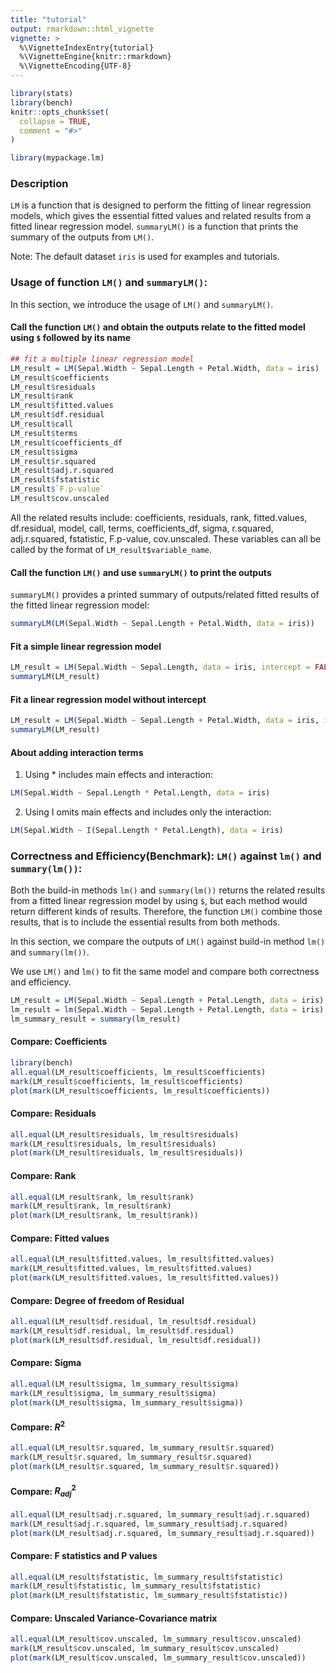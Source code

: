 ```yaml
---
title: "tutorial"
output: rmarkdown::html_vignette
vignette: >
  %\VignetteIndexEntry{tutorial}
  %\VignetteEngine{knitr::rmarkdown}
  %\VignetteEncoding{UTF-8}
---
```


```r
library(stats)
library(bench)
knitr::opts_chunk$set(
  collapse = TRUE,
  comment = "#>"
)
```

```r
library(mypackage.lm)
```


### Description

`LM` is a function that is designed to perform the fitting of linear regression models, 
which gives the essential fitted values and related results from a fitted linear regression model. 
`summaryLM()` is a function that prints the summary of the outputs from `LM()`. 

Note: The default dataset `iris` is used for examples and tutorials. 

### Usage of function `LM()` and `summaryLM()`:

In this section, we introduce the usage of `LM()` and `summaryLM()`.  

#### Call the function `LM()` and obtain the outputs relate to the fitted model using `$` followed by its name

```r
## fit a multiple linear regression model
LM_result = LM(Sepal.Width ~ Sepal.Length + Petal.Width, data = iris)
LM_result$coefficients
LM_result$residuals
LM_result$rank
LM_result$fitted.values
LM_result$df.residual
LM_result$call
LM_result$terms
LM_result$coefficients_df
LM_result$sigma
LM_result$r.squared
LM_result$adj.r.squared
LM_result$fstatistic
LM_result$`F.p-value`
LM_result$cov.unscaled
```

All the related results include: coefficients, residuals, rank, fitted.values, df.residual, model, call, terms, coefficients_df, sigma, r.squared, adj.r.squared, fstatistic, F.p-value, cov.unscaled. These variables can all be called by the format of `LM_result$variable_name`. 

#### Call the function `LM()` and use `summaryLM()` to print the outputs    

`summaryLM()` provides a printed summary of outputs/related fitted results of the fitted linear regression model:
```r
summaryLM(LM(Sepal.Width ~ Sepal.Length + Petal.Width, data = iris))
```

#### Fit a simple linear regression model
```r
LM_result = LM(Sepal.Width ~ Sepal.Length, data = iris, intercept = FALSE)
summaryLM(LM_result)
```

#### Fit a linear regression model without intercept 
```r
LM_result = LM(Sepal.Width ~ Sepal.Length + Petal.Width, data = iris, intercept = FALSE)
summaryLM(LM_result)
```

#### About adding interaction terms
  
1. Using * includes main effects and interaction:
```r
LM(Sepal.Width ~ Sepal.Length * Petal.Length, data = iris)
```
  
2. Using I omits main effects and includes only the interaction:
```r
LM(Sepal.Width ~ I(Sepal.Length * Petal.Length), data = iris)
```



### Correctness and Efficiency(Benchmark): `LM()` against `lm()` and `summary(lm())`:
Both the build-in methods `lm()` and `summary(lm())` returns the related results from a fitted linear regression model by using `$`, but each method would return different kinds of results. Therefore, the function `LM()` combine those results, that is to include the essential results from both methods. 

In this section, we compare the outputs of `LM()` against build-in method `lm()` and `summary(lm())`. 

We use `LM()` and `lm()` to fit the same model and compare both correctness and efficiency. 
```r
LM_result = LM(Sepal.Width ~ Sepal.Length + Petal.Length, data = iris)
lm_result = lm(Sepal.Width ~ Sepal.Length + Petal.Length, data = iris)
lm_summary_result = summary(lm_result)
```

#### Compare: Coefficients
```r
library(bench)
all.equal(LM_result$coefficients, lm_result$coefficients) 
mark(LM_result$coefficients, lm_result$coefficients)
plot(mark(LM_result$coefficients, lm_result$coefficients))
```

#### Compare: Residuals
```r
all.equal(LM_result$residuals, lm_result$residuals) 
mark(LM_result$residuals, lm_result$residuals)
plot(mark(LM_result$residuals, lm_result$residuals))
```

#### Compare: Rank 
```r
all.equal(LM_result$rank, lm_result$rank) 
mark(LM_result$rank, lm_result$rank)
plot(mark(LM_result$rank, lm_result$rank))
```

#### Compare: Fitted values
```r
all.equal(LM_result$fitted.values, lm_result$fitted.values) 
mark(LM_result$fitted.values, lm_result$fitted.values)
plot(mark(LM_result$fitted.values, lm_result$fitted.values))
```

#### Compare: Degree of freedom of Residual
```r
all.equal(LM_result$df.residual, lm_result$df.residual) 
mark(LM_result$df.residual, lm_result$df.residual)
plot(mark(LM_result$df.residual, lm_result$df.residual))
```

#### Compare: Sigma
```r
all.equal(LM_result$sigma, lm_summary_result$sigma) 
mark(LM_result$sigma, lm_summary_result$sigma)
plot(mark(LM_result$sigma, lm_summary_result$sigma))
```

#### Compare: $R^2$
```r
all.equal(LM_result$r.squared, lm_summary_result$r.squared) 
mark(LM_result$r.squared, lm_summary_result$r.squared)
plot(mark(LM_result$r.squared, lm_summary_result$r.squared))
```

#### Compare: $R_{adj}^2$
```r
all.equal(LM_result$adj.r.squared, lm_summary_result$adj.r.squared) 
mark(LM_result$adj.r.squared, lm_summary_result$adj.r.squared)
plot(mark(LM_result$adj.r.squared, lm_summary_result$adj.r.squared))
```

#### Compare: F statistics and P values 
```r
all.equal(LM_result$fstatistic, lm_summary_result$fstatistic) 
mark(LM_result$fstatistic, lm_summary_result$fstatistic)
plot(mark(LM_result$fstatistic, lm_summary_result$fstatistic))
```


#### Compare: Unscaled Variance-Covariance matrix
```r
all.equal(LM_result$cov.unscaled, lm_summary_result$cov.unscaled) 
mark(LM_result$cov.unscaled, lm_summary_result$cov.unscaled)
plot(mark(LM_result$cov.unscaled, lm_summary_result$cov.unscaled))
```





